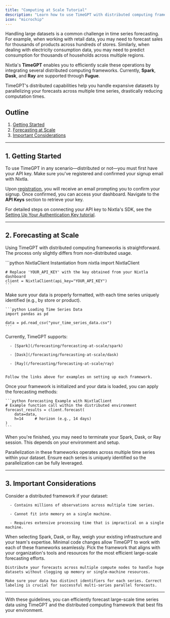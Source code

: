 ```yaml
---
title: "Computing at Scale Tutorial"
description: "Learn how to use TimeGPT with distributed computing frameworks for processing large datasets."
icon: "microchip"
---
```


Handling large datasets is a common challenge in time series forecasting. For example, when working with retail data, you may need to forecast sales for thousands of products across hundreds of stores. Similarly, when dealing with electricity consumption data, you may need to predict consumption for thousands of households across multiple regions.

Nixtla's **TimeGPT** enables you to efficiently scale these operations by integrating several distributed computing frameworks. Currently, **Spark**, **Dask**, and **Ray** are supported through **Fugue**.

<Info>TimeGPT's distributed capabilities help you handle expansive datasets by parallelizing your forecasts across multiple time series, drastically reducing computation times.</Info>

## Outline

1. [Getting Started](#1-getting-started)
2. [Forecasting at Scale](#2-forecasting-at-scale)
3. [Important Considerations](#3-important-considerations)

---

## 1. Getting Started

<Check>To use TimeGPT in any scenario—distributed or not—you must first have your API key. Make sure you've registered and confirmed your signup email with Nixtla.</Check>

Upon [registration](https://dashboard.nixtla.io/), you will receive an email prompting you to confirm your signup. Once confirmed, you can access your dashboard. Navigate to the **API Keys** section to retrieve your key.

<Info>For detailed steps on connecting your API key to Nixtla's SDK, see the
[Setting Up Your Authentication Key tutorial](/setup/setting_up_your_api_key).</Info>

---

## 2. Forecasting at Scale

Using TimeGPT with distributed computing frameworks is straightforward. The process only slightly differs from non-distributed usage.

<Steps>
  <Step title="1. Instantiate a NixtlaClient class">
    ```python NixtlaClient Instantiation
    from nixtla import NixtlaClient

    # Replace 'YOUR_API_KEY' with the key obtained from your Nixtla dashboard
    client = NixtlaClient(api_key="YOUR_API_KEY")
    ```
  </Step>

  <Step title="2. Load your data into a pandas DataFrame">
    Make sure your data is properly formatted, with each time series uniquely identified (e.g., by store or product).

    ```python Loading Time Series Data
    import pandas as pd

    data = pd.read_csv("your_time_series_data.csv")
    ```
  </Step>

  <Step title="3. Initialize a distributed computing framework">
    Currently, TimeGPT supports:

      - [Spark](/forecasting/forecasting-at-scale/spark)

      - [Dask](/forecasting/forecasting-at-scale/dask)

      - [Ray](/forecasting/forecasting-at-scale/ray)


    Follow the links above for examples on setting up each framework.
  </Step>

  <Step title="4. Use NixtlaClient methods to forecast at scale">
    Once your framework is initialized and your data is loaded, you can apply the forecasting methods:

    ```python Forecasting Example with NixtlaClient
    # Example function call within the distributed environment
    forecast_results = client.forecast(
        data=data,
        h=14     # horizon (e.g., 14 days)
    )
    ```
  </Step>

  <Step title="5. Stop the distributed computing framework">
    When you're finished, you may need to terminate your Spark, Dask, or Ray session. This depends on your environment and setup.
  </Step>
</Steps>

<Info>Parallelization in these frameworks operates across multiple time series within your dataset. Ensure each series is uniquely identified so the parallelization can be fully leveraged.</Info>

---

## 3. Important Considerations

<AccordionGroup>
  <Accordion title="When to Use a Distributed Computing Framework">
    Consider a distributed framework if your dataset:

      - Contains millions of observations across multiple time series.

      - Cannot fit into memory on a single machine.

      - Requires extensive processing time that is impractical on a single machine.


  </Accordion>

  <Accordion title="Choosing the Right Framework">
    When selecting Spark, Dask, or Ray, weigh your existing infrastructure and your team's expertise. Minimal code changes allow TimeGPT to work with each of these frameworks seamlessly. Pick the framework that aligns with your organization's tools and resources for the most efficient large-scale forecasting efforts.
  </Accordion>
</AccordionGroup>

<CardGroup cols={2}>
  <Card title="Key Concept:">

    Distribute your forecasts across multiple compute nodes to handle huge datasets without clogging up memory or single-machine resources.
  </Card>
  <Card title="Key Concept:">

    Make sure your data has distinct identifiers for each series. Correct labeling is crucial for successful multi-series parallel forecasts.
  </Card>
</CardGroup>

---

With these guidelines, you can efficiently forecast large-scale time series data using TimeGPT and the distributed computing framework that best fits your environment.